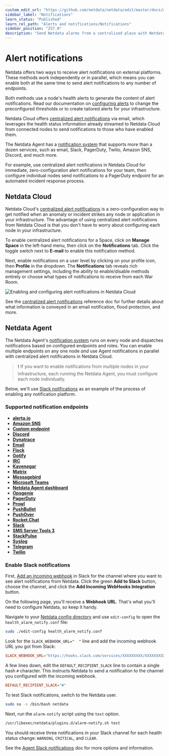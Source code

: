 ```yaml
---
custom_edit_url: "https://github.com/netdata/netdata/edit/master/docs/monitor/enable-notifications.md"
sidebar_label: "Notifications"
learn_status: "Published"
learn_rel_path: "Alerts and notifications/Notifications"
sidebar_position: "257.0"
description: "Send Netdata alarms from a centralized place with Netdata Cloud, or configure nodes individually, to enable incident response and faster resolution."
---
```



# Alert notifications

Netdata offers two ways to receive alert notifications on external platforms. These methods work independently _or_ in
parallel, which means you can enable both at the same time to send alert notifications to any number of endpoints.

Both methods use a node's health alerts to generate the content of alert notifications. Read our documentation on [configuring alerts](/docs/alerts-and-notifications/configure-alerts) to change the preconfigured thresholds or to create tailored alerts for your
infrastructure.

Netdata Cloud offers [centralized alert notifications](#netdata-cloud) via email, which leverages the health status
information already streamed to Netdata Cloud from connected nodes to send notifications to those who have enabled them.

The Netdata Agent has a [notification system](#netdata-agent) that supports more than a dozen services, such as email,
Slack, PagerDuty, Twilio, Amazon SNS, Discord, and much more.

For example, use centralized alert notifications in Netdata Cloud for immediate, zero-configuration alert notifications
for your team, then configure individual nodes send notifications to a PagerDuty endpoint for an automated incident
response process.

## Netdata Cloud

Netdata Cloud's [centralized alert
notifications](/docs/alerts-and-notifications/notifications/cloud-alert-notifications) is a zero-configuration way to
get notified when an anomaly or incident strikes any node or application in your infrastructure. The advantage of using
centralized alert notifications from Netdata Cloud is that you don't have to worry about configuring each node in your
infrastructure.

To enable centralized alert notifications for a Space, click on **Manage Space** in the left-hand menu, then click on
the **Notifications** tab. Click the toggle switch next to **E-mail** to enable this notification method.

Next, enable notifications on a user level by clicking on your profile icon, then **Profile** in the dropdown. The
**Notifications** tab reveals rich management settings, including the ability to enable/disable methods entirely or
choose what types of notifications to receive from each War Room.

![Enabling and configuring alert notifications in Netdata
Cloud](https://user-images.githubusercontent.com/1153921/101936280-93c50900-3b9d-11eb-9ba0-d6927fa872b7.gif)

See the [centralized alert notifications](/docs/alerts-and-notifications/notifications/cloud-alert-notifications)
reference doc for further details about what information is conveyed in an email notification, flood protection, and
more.

## Netdata Agent

The Netdata Agent's [notification system](/docs/alerts-and-notifications/notifications/agent-alert-notifications) runs on every node and dispatches
notifications based on configured endpoints and roles. You can enable multiple endpoints on any one node _and_ use Agent
notifications in parallel with centralized alert notifications in Netdata Cloud.

> ❗ If you want to enable notifications from multiple nodes in your infrastructure, each running the Netdata Agent, you
> must configure each node individually.

Below, we'll use [Slack notifications](#enable-slack-notifications) as an example of the process of enabling any
notification platform.

### Supported notification endpoints

-   [**alerta.io**](/docs/alerts-and-notifications/notifications/agent-alert-notifications/alerta)
-   [**Amazon SNS**](/docs/alerts-and-notifications/notifications/agent-alert-notifications/amazon-sns)
-   [**Custom endpoint**](/docs/alerts-and-notifications/notifications/agent-alert-notifications/custom-endpoint)
-   [**Discord**](/docs/alerts-and-notifications/notifications/agent-alert-notifications/discord)
-   [**Dynatrace**](/docs/alerts-and-notifications/notifications/agent-alert-notifications/dynatrace-events)
-   [**Email**](/docs/alerts-and-notifications/notifications/agent-alert-notifications/email)
-   [**Flock**](/docs/alerts-and-notifications/notifications/agent-alert-notifications/flock)
-   [**Gotify**](/docs/alerts-and-notifications/notifications/agent-alert-notifications/gotify)
-   [**IRC**](/docs/alerts-and-notifications/notifications/agent-alert-notifications/irc)
-   [**Kavenegar**](/docs/alerts-and-notifications/notifications/agent-alert-notifications/kavenegar)
-   [**Matrix**](/docs/alerts-and-notifications/notifications/agent-alert-notifications/matrix)
-   [**Messagebird**](/docs/alerts-and-notifications/notifications/agent-alert-notifications/messagebird)
-   [**Microsoft Teams**](/docs/alerts-and-notifications/notifications/agent-alert-notifications/microsoft-teams)
-   [**Netdata Agent dashboard**](/docs/alerts-and-notifications/notifications/agent-alert-notifications/browser-pop-ups)
-   [**Opsgenie**](/docs/alerts-and-notifications/notifications/agent-alert-notifications/opsgenie)
-   [**PagerDuty**](/docs/alerts-and-notifications/notifications/agent-alert-notifications/pagerduty)
-   [**Prowl**](/docs/alerts-and-notifications/notifications/agent-alert-notifications/prowl)
-   [**PushBullet**](/docs/alerts-and-notifications/notifications/agent-alert-notifications/pushbullet)
-   [**PushOver**](/docs/alerts-and-notifications/notifications/agent-alert-notifications/pushover)
-   [**Rocket.Chat**](/docs/alerts-and-notifications/notifications/agent-alert-notifications/rocket-chat)
-   [**Slack**](/docs/alerts-and-notifications/notifications/agent-alert-notifications/slack)
-   [**SMS Server Tools 3**](/docs/alerts-and-notifications/notifications/agent-alert-notifications/sms-server)
-   [**StackPulse**](/docs/alerts-and-notifications/notifications/agent-alert-notifications/stackpulse)
-   [**Syslog**](/docs/alerts-and-notifications/notifications/agent-alert-notifications/syslog)
-   [**Telegram**](/docs/alerts-and-notifications/notifications/agent-alert-notifications/telegram)
-   [**Twilio**](/docs/alerts-and-notifications/notifications/agent-alert-notifications/twilio)

### Enable Slack notifications

First, [Add an incoming webhook](https://slack.com/apps/A0F7XDUAZ-incoming-webhooks) in Slack for the channel where you
want to see alert notifications from Netdata. Click the green **Add to Slack** button, choose the channel, and click the
**Add Incoming WebHooks Integration** button.

On the following page, you'll receive a **Webhook URL**. That's what you'll need to configure Netdata, so keep it handy.

Navigate to your [Netdata config directory](/docs/getting-started/manage-and-configure/configuration#the-netdata-config-directory) and use `edit-config` to
open the `health_alarm_notify.conf` file:

```bash
sudo ./edit-config health_alarm_notify.conf
```

Look for the `SLACK_WEBHOOK_URL="  "` line and add the incoming webhook URL you got from Slack:

```conf
SLACK_WEBHOOK_URL="https://hooks.slack.com/services/XXXXXXXXX/XXXXXXXXX/XXXXXXXXXXXX"
```

A few lines down, edit the `DEFAULT_RECIPIENT_SLACK` line to contain a single hash `#` character. This instructs Netdata
to send a notification to the channel you configured with the incoming webhook.

```conf
DEFAULT_RECIPIENT_SLACK="#"
```

To test Slack notifications, switch to the Netdata user.

```bash
sudo su -s /bin/bash netdata
```

Next, run the `alarm-notify` script using the `test` option.

```bash
/usr/libexec/netdata/plugins.d/alarm-notify.sh test
```

You should receive three notifications in your Slack channel for each health status change: `WARNING`, `CRITICAL`, and
`CLEAR`.

See the [Agent Slack notifications](/docs/alerts-and-notifications/notifications/agent-alert-notifications/slack) doc for more options and information.

